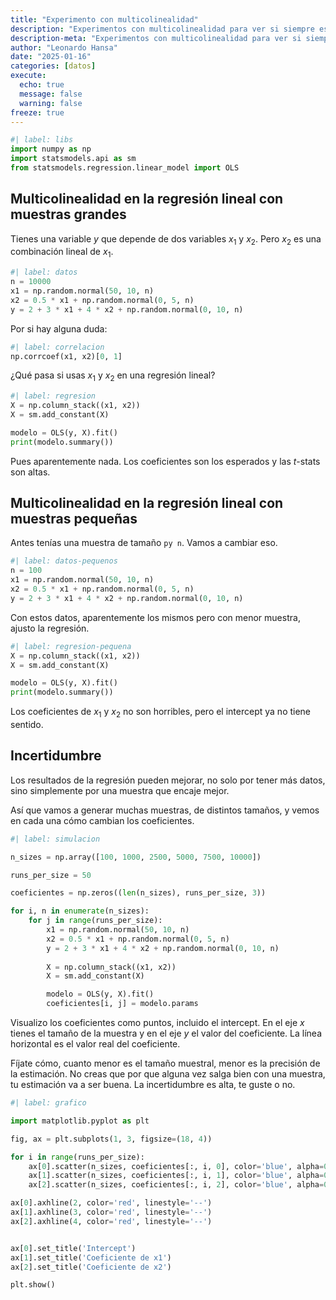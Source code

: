 ```yaml
---
title: "Experimento con multicolinealidad"
description: "Experimentos con multicolinealidad para ver si siempre es tan mala como se dice en la regresión lineal"
description-meta: "Experimentos con multicolinealidad para ver si siempre es tan mala como se dice en la regresión lineal"
author: "Leonardo Hansa"
date: "2025-01-16"
categories: [datos]
execute: 
  echo: true
  message: false
  warning: false
freeze: true
---
```


```python
#| label: libs
import numpy as np
import statsmodels.api as sm
from statsmodels.regression.linear_model import OLS
```

## Multicolinealidad en la regresión lineal con muestras grandes

Tienes una variable $y$ que depende de dos variables $x_1$ y $x_2$. Pero $x_2$ es una combinación lineal de $x_1$. 

```python
#| label: datos
n = 10000
x1 = np.random.normal(50, 10, n)
x2 = 0.5 * x1 + np.random.normal(0, 5, n)
y = 2 + 3 * x1 + 4 * x2 + np.random.normal(0, 10, n)
```

Por si hay alguna duda:

```python
#| label: correlacion
np.corrcoef(x1, x2)[0, 1]
```


¿Qué pasa si usas $x_1$ y $x_2$ en una regresión lineal?

```python
#| label: regresion
X = np.column_stack((x1, x2))
X = sm.add_constant(X)

modelo = OLS(y, X).fit()
print(modelo.summary())
```

Pues aparentemente nada. Los coeficientes son los esperados y las $t$-stats son altas.

## Multicolinealidad en la regresión lineal con muestras pequeñas

Antes tenías una muestra de tamaño `py n`. Vamos a cambiar eso.


```python
#| label: datos-pequenos
n = 100
x1 = np.random.normal(50, 10, n)
x2 = 0.5 * x1 + np.random.normal(0, 5, n)
y = 2 + 3 * x1 + 4 * x2 + np.random.normal(0, 10, n)
```

Con estos datos, aparentemente los mismos pero con menor muestra, ajusto la regresión. 

```python
#| label: regresion-pequena
X = np.column_stack((x1, x2))
X = sm.add_constant(X)

modelo = OLS(y, X).fit()
print(modelo.summary())
```

Los coeficientes de $x_1$ y $x_2$ no son horribles, pero el intercept ya no tiene sentido. 

## Incertidumbre

Los resultados de la regresión pueden mejorar, no solo por tener más datos, sino simplemente por una muestra que encaje mejor. 

Así que vamos a generar muchas muestras, de distintos tamaños, y vemos en cada una cómo cambian los coeficientes.

```python
#| label: simulacion

n_sizes = np.array([100, 1000, 2500, 5000, 7500, 10000])

runs_per_size = 50

coeficientes = np.zeros((len(n_sizes), runs_per_size, 3))

for i, n in enumerate(n_sizes):
    for j in range(runs_per_size):
        x1 = np.random.normal(50, 10, n)
        x2 = 0.5 * x1 + np.random.normal(0, 5, n)
        y = 2 + 3 * x1 + 4 * x2 + np.random.normal(0, 10, n)
        
        X = np.column_stack((x1, x2))
        X = sm.add_constant(X)

        modelo = OLS(y, X).fit()
        coeficientes[i, j] = modelo.params
```

Visualizo los coeficientes como puntos, incluido el intercept. En el eje $x$ tienes el tamaño de la muestra y en el eje $y$ el valor del coeficiente. La línea horizontal es el valor real del coeficiente.

Fíjate cómo, cuanto menor es el tamaño muestral, menor es la precisión de la estimación. No creas que por que alguna vez salga bien con una muestra, tu estimación va a ser buena. La incertidumbre es alta, te guste o no.

```python
#| label: grafico

import matplotlib.pyplot as plt

fig, ax = plt.subplots(1, 3, figsize=(18, 4))

for i in range(runs_per_size):
    ax[0].scatter(n_sizes, coeficientes[:, i, 0], color='blue', alpha=0.1)
    ax[1].scatter(n_sizes, coeficientes[:, i, 1], color='blue', alpha=0.1)
    ax[2].scatter(n_sizes, coeficientes[:, i, 2], color='blue', alpha=0.1)

ax[0].axhline(2, color='red', linestyle='--')
ax[1].axhline(3, color='red', linestyle='--')
ax[2].axhline(4, color='red', linestyle='--')


ax[0].set_title('Intercept')
ax[1].set_title('Coeficiente de x1')
ax[2].set_title('Coeficiente de x2')

plt.show()
```